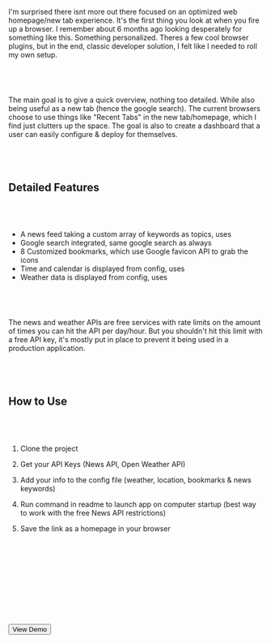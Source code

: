 
I'm surprised there isnt more out there focused on an optimized web homepage/new tab experience. It's the first thing you look at when you fire up a browser. I remember about 6 months ago looking desperately for something like this. Something personalized. Theres a few cool browser plugins, but in the end, classic developer solution, I felt like I needed to roll my own setup.

&nbsp;&nbsp;
-----

The main goal is to give a quick overview, nothing too detailed. While also being useful as a new tab (hence the google search). The current browsers choose to use things like "Recent Tabs" in the new tab/homepage, which I find just clutters up the space. The goal is also to create a dashboard that a user can easily configure & deploy for themselves.

&nbsp;&nbsp;
-----

## Detailed Features

&nbsp;&nbsp;
-----

- A news feed taking a custom array of keywords as topics, uses <Plink href="https://newsapi.org" text="News API" />
- Google search integrated, same google search as always
- 8 Customized bookmarks, which use Google favicon API to grab the icons
- Time and calendar is displayed from config, uses <Plink href="https://momentjs.com" text="MomentJS" />
- Weather data is displayed from config, uses <Plink href="https://openweathermap.org/api" text="Open Weather API" />

&nbsp;&nbsp;
-----

The news and weather APIs are free services with rate limits on the amount of times you can hit the API per day/hour. But you shouldn't hit this limit with a free API key, it's mostly put in place to prevent it being used in a production application.

&nbsp;&nbsp;
-----

## How to Use

&nbsp;&nbsp;
-----

1. Clone the project

2. Get your API Keys (News API, Open Weather API)

3. Add your info to the config file (weather, location, bookmarks & news keywords)

4. Run command in readme to launch app on computer startup (best way to work with the free News API restrictions)

5. Save the link as a homepage in your browser

&nbsp;&nbsp;
-----

> <Plink href="https://github.com/oddscenes/morning-briefing" text="Get the Project on Github" />

&nbsp;&nbsp;
-----

&nbsp;&nbsp;
-----

<Button href="/lab/morning-briefing" className="block gr-tw-3 py-6 px-8 max-w-xs rounded hover:opacity-75 text-center" target="_blank">
<span className="text-white">View Demo</span>
</Button>
